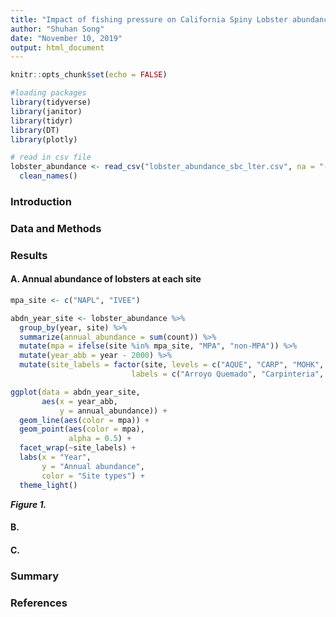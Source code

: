 ```yaml
---
title: "Impact of fishing pressure on California Spiny Lobster abundance and community size structure along the Santa Barbara Coast"
author: "Shuhan Song"
date: "November 10, 2019"
output: html_document
---
```


```r
knitr::opts_chunk$set(echo = FALSE)

#loading packages
library(tidyverse)
library(janitor)
library(tidyr)
library(DT)
library(plotly)

# read in csv file
lobster_abundance <- read_csv("lobster_abundance_sbc_lter.csv", na = "-99999") %>% 
  clean_names()
```

### Introduction

### Data and Methods

### Results  
#### A. Annual abundance of lobsters at each site

```r
mpa_site <- c("NAPL", "IVEE")

abdn_year_site <- lobster_abundance %>% 
  group_by(year, site) %>% 
  summarize(annual_abundance = sum(count)) %>% 
  mutate(mpa = ifelse(site %in% mpa_site, "MPA", "non-MPA")) %>% 
  mutate(year_abb = year - 2000) %>% 
  mutate(site_labels = factor(site, levels = c("AQUE", "CARP", "MOHK", "IVEE", "NAPL"),
                           labels = c("Arroyo Quemado", "Carpinteria",  "Mohawk", "Isla Vista", "Naples")))

ggplot(data = abdn_year_site, 
       aes(x = year_abb,
           y = annual_abundance)) +
  geom_line(aes(color = mpa)) +
  geom_point(aes(color = mpa),
             alpha = 0.5) +
  facet_wrap(~site_labels) +
  labs(x = "Year", 
       y = "Annual abundance",
       color = "Site types") +
  theme_light()

```

_**Figure 1.**_ 


#### B. 

#### C. 

### Summary

### References


